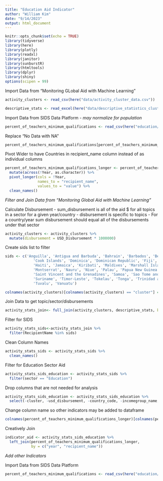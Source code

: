 ```yaml
---
title: "Education Aid Indicator"
author: "William Kim"
date: "9/14/2023"
output: html_document
---
```


```r
knitr::opts_chunk$set(echo = TRUE)
library(tidyverse)
library(here)
library(plotly)
library(readxl)
library(janitor)
library(sunburstR)
library(htmltools)
library(dplyr)
library(shiny)
options(scipen = 99)
```


Import Data from "Monitoring GLobal Aid with Machine Learning"

```r
activity_clusters <- read_csv(here("data/activity_cluster_data.csv"))
```


```r
descriptive_stats <- read_excel(here("data/descriptive_statistics_clusters.xlsx"))
```

Import Data from SIDS Data Platform - *may normalize for population*

```r
percent_of_teachers_minimum_qualifications <- read_csv(here("education/sids_app_perecent_teachers_minimum_qualifications.csv"), skip = 1)
```


Replace "No Data with NA"

```r
percent_of_teachers_minimum_qualifications[percent_of_teachers_minimum_qualifications == 'No Data'] <- NA
```

Pivot Wider to have Countries in recipient_name column instead of as individual columns

```r
percent_of_teachers_minimum_qualifications_longer <- percent_of_teachers_minimum_qualifications %>% 
  mutate(across(!Year, as.character)) %>%
  pivot_longer(cols = !Year,
               names_to = "recipient_name",
               values_to = "value") %>% 
  clean_names()
```




*Filter and Join Data from "Monitoring Global Aid with Machine Learning"*


Calculate Disbursement
- sum_disbursement is all of the aid $ for all topics in a sector for a given year/country
- disbursement is specific to topics 
- For a country/year sum disbursement should equal all of the disbursements under that sector

```r
activity_clusters <- activity_clusters %>% 
  mutate(disbursement = USD_Disbursement * 1000000)
```


Create sids list to filter 


```r
sids <- c('Anguilla', 'Antigua and Barbuda', 'Bahrain', 'Barbados', 'Belize', 'Cabo Verde', 'Comoros', 
             'Cook Islands', 'Dominica', 'Dominican Republic', 'Fiji', 'Grenada', 'Guinea-Bissau', 'Guyana', 
             'Haiti', 'Jamaica', 'Kiribati', 'Maldives', 'Marshall Islands', 'Mauritius', 'Micronesia', 
             'Montserrat', 'Nauru', 'Niue', 'Palau', 'Papua New Guinea', 'Saint Kitts and Nevis', 'Saint Lucia', 
             'Saint Vincent and the Grenadines', 'Samoa', 'Sao Tome and Principe', 'Seychelles', 'Solomon Islands', 
             'Suriname', 'Timor-Leste', 'Tokelau', 'Tonga', 'Trinidad and Tobago', 'Turks and Caicos Islands', 
             'Tuvalu', 'Vanuatu')
```

```r
colnames(activity_clusters)[colnames(activity_clusters) == "cluster"] ="Cluster"
```


Join Data to get topic/sector/disbursements 

```r
activity_stats_join<- full_join(activity_clusters, descriptive_stats, by='Cluster')
```


Filter for SIDS

```r
activity_stats_sids<-activity_stats_join %>%
  filter(RecipientName %in% sids)
```


Clean Column Names

```r
activity_stats_sids <- activity_stats_sids %>% 
  clean_names()
```


Filter for Education Sector Aid

```r
activity_stats_sids_education <- activity_stats_sids %>% 
  filter(sector == "Education")
```

Drop columns that are not needed for analysis

```r
activity_stats_sids_education <- activity_stats_sids_education %>% 
  select(-cluster, -usd_disbursement, -country_code, -incomegroup_name, -matching_purpose_code, -count_activities, -purpose_code, -area, -sum_disbursement)
```

Change column name so other indicators may be added to dataframe

```r
colnames(percent_of_teachers_minimum_qualifications_longer)[colnames(percent_of_teachers_minimum_qualifications_longer) == "value"] ="percent_of_teachers_min_qual"
```

Creatively Join

```r
indicator_aid <- activity_stats_sids_education %>%
  left_join(percent_of_teachers_minimum_qualifications_longer, 
            by = c("year", "recipient_name"))
```



*Add other Indicators*

Import Data from SIDS Data Platform 

```r
percent_of_teachers_minimum_qualifications <- read_csv(here("education/indicator/sids_app_development-indicators_sdg-SE_TRA_GRDL-BOTHSEX_recentValue_series.csv"), skip = 1)
```